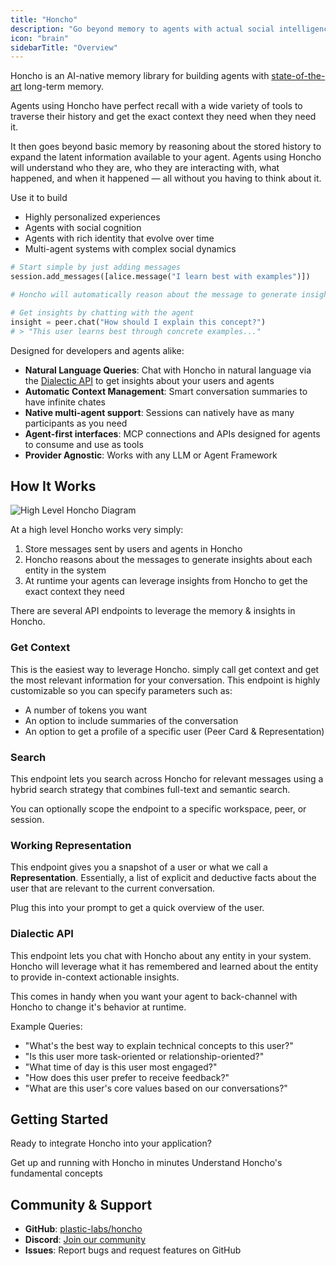 ```yaml
---
title: "Honcho"
description: "Go beyond memory to agents with actual social intelligence"
icon: "brain"
sidebarTitle: "Overview"
---
```


Honcho is an AI-native memory library for building agents with
[state-of-the-art](https://blog.plasticlabs.ai/research/Introducing-Neuromancer-XR)
long-term memory.

Agents using Honcho have perfect recall with a wide variety of tools to traverse
their history and get the exact context they need when they need it.

It then goes beyond basic memory by reasoning about the stored history
to expand the latent information available to your agent. Agents using Honcho
will understand who they are, who they are interacting with, what happened, and
when it happened — all without you having to think about it.

Use it to build

- Highly personalized experiences
- Agents with social cognition
- Agents with rich identity that evolve over time
- Multi-agent systems with complex social dynamics


```python
# Start simple by just adding messages
session.add_messages([alice.message("I learn best with examples")])

# Honcho will automatically reason about the message to generate insights about Alice

# Get insights by chatting with the agent
insight = peer.chat("How should I explain this concept?")
# > "This user learns best through concrete examples..."
```

Designed for developers and agents alike:
- **Natural Language Queries**: Chat with Honcho in natural language via the [Dialectic API](../core-concepts/architecture#dialectic-api) to get insights about your users and agents
- **Automatic Context Management**: Smart conversation summaries to have infinite chates
- **Native multi-agent support**: Sessions can natively have as many participants as you need
- **Agent-first interfaces**: MCP connections and APIs designed for agents to consume and use as tools
- **Provider Agnostic**: Works with any LLM or Agent Framework

## How It Works

<Accordion title="High Level Diagram">
  <Frame>
    <img src="/images/overview/honcho-overview.svg" alt="High Level Honcho Diagram" />
  </Frame>
</Accordion>

At a high level Honcho works very simply:

1. Store messages sent by users and agents in Honcho
2. Honcho reasons about the messages to generate insights about each entity in
the system
3. At runtime your agents can leverage insights from Honcho to get the exact
context they need

There are several API endpoints to leverage the memory & insights in Honcho.

### Get Context

This is the easiest way to leverage Honcho. simply call get context and get the
most relevant information for your conversation. This endpoint is highly
customizable so you can specify parameters such as:

- A number of tokens you want
- An option to include summaries of the conversation
- An option to get a profile of a specific user (Peer Card & Representation)

### Search

This endpoint lets you search across Honcho for relevant messages using a
hybrid search strategy that combines full-text and semantic search.

You can optionally scope the endpoint to a specific workspace, peer, or session.

### Working Representation

This endpoint gives you a snapshot of a user or what we call a
**Representation**. Essentially, a list of explicit and deductive facts about
the user that are relevant to the current conversation.

Plug this into your prompt to get a quick overview of the user.

### Dialectic API

This endpoint lets you chat with Honcho about any entity in your system. Honcho
will leverage what it has remembered and learned about the entity to provide in-context actionable insights.

This comes in handy when you want your agent to back-channel with Honcho to
change it's behavior at runtime.

Example Queries:
- "What's the best way to explain technical concepts to this user?"
- "Is this user more task-oriented or relationship-oriented?"
- "What time of day is this user most engaged?"
- "How does this user prefer to receive feedback?"
- "What are this user's core values based on our conversations?"


## Getting Started

Ready to integrate Honcho into your application?

<CardGroup cols={2}> <Card title="Quickstart Guide" icon="rocket"
href="/v2/documentation/introduction/quickstart"> Get up and running with
Honcho in minutes </Card> <Card title="Core Concepts" icon="brain"
href="/v2/documentation/core-concepts/architecture"> Understand Honcho's
fundamental concepts </Card> </CardGroup>

## Community & Support

- **GitHub**: [plastic-labs/honcho](https://github.com/plastic-labs/honcho)
- **Discord**: [Join our community](http://discord.gg/plasticlabs)
- **Issues**: Report bugs and request features on GitHub
